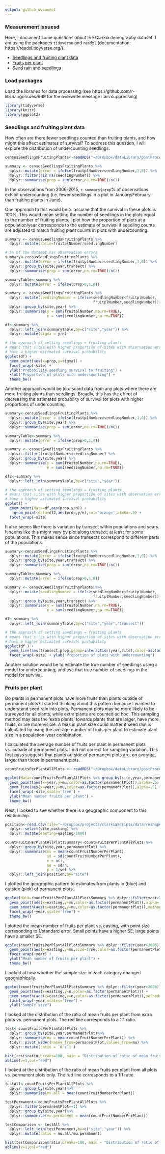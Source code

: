 ```yaml
---
output: github_document
---
```


### Measurement issuesd

Here, I document some questions about the Clarkia demography dataset. I am using the packages `tidyverse` and `readxl` (documentation: https://readxl.tidyverse.org/). 

- [Seedlings and fruiting plant data](#seedlings-and-fruiting-plant-data)
- [Fruits per plant](#fruits-per-plant)
- [Seed rain and seedlings](#seed-rain-and-seedlings)

### Load packages

Load the libraries for data processing (see https://github.com/r-lib/rlang/issues/669 for the overwrite message I am suppressing)

```r
library(tidyverse)
library(knitr)
library(ggplot2)
```

### Seedlings and fruiting plant data

How often are there fewer seedlings counted than fruiting plants, and how might this affect estimates of survival? To address this question, I will explore the distribution of undercounting seedlings. 

```r
censusSeedlingsFruitingPlants<-readRDS("~/Dropbox/dataLibrary/postProcessingData/censusSeedlingsFruitingPlants.RDS")

summary <- censusSeedlingsFruitingPlants %>%
  dplyr::mutate(error = ifelse(fruitplNumber>seedlingNumber,1,0)) %>%
  dplyr::filter(!is.na(seedlingNumber)) %>%
  dplyr::summarise(prop = sum(error,na.rm=TRUE)/n())
```

In the observations from 2006-2015, `r summary$prop`% of observations exhibit undercounting (i.e. fewer seedlings in a plot in January/February than fruiting plants in June).

One approach to this would be to assume that the survival in these plots is 100%. This would mean setting the number of seedlings in the plots equal to the number of fruiting plants. I plot how the proportion of plots at a population/year corresponds to the estimate of survival if seedling counts are adjusted to match fruiting plant counts in plots with undercounting. 

```r
summary <- censusSeedlingsFruitingPlants %>%
  dplyr::mutate(ratio=fruitplNumber/seedlingNumber) 

# 5% of the dataset has observation errors
summary<-censusSeedlingsFruitingPlants %>%
  dplyr::mutate(error = ifelse(fruitplNumber>seedlingNumber,1,0)) %>%
  dplyr::group_by(site,year,transect) %>%
  dplyr::summarise(prop = sum(error,na.rm=TRUE)/n())

summaryTable<-summary %>%
  dplyr::mutate(error = ifelse(prop>0,1,0))

summary <- censusSeedlingsFruitingPlants %>%
  dplyr::mutate(seedlingNumber = ifelse(seedlingNumber<fruitplNumber,
                                        fruitplNumber,seedlingNumber)) %>%
  dplyr::group_by(site,year) %>%
  dplyr::summarise(y = sum(fruitplNumber,na.rm=TRUE),
                   n = sum(seedlingNumber,na.rm=TRUE)) 

df<-summary %>%
  dplyr::left_join(summaryTable,by=c("site","year")) %>%
  dplyr::mutate(sigma = y/n)

# the approach of setting seedlings = fruiting plants
# means that sites with higher proportion of sites with observation error
# have a higher estimated survival probability
ggplot(df) +
  geom_point(aes(x=prop,y=sigma)) +
  facet_wrap(~site) + 
  ylab("Probability seedling survival to fruiting") +
  xlab("Proportion of plots with undercounting") +
  theme_bw()

```
Another approach would be to discard data from any plots where there are more fruiting plants than seedlings. Broadly, this has the effect of decreasing the estimated probability of survival for plots with higher proportions of undercounting. 

```r
summary<-censusSeedlingsFruitingPlants %>%
  dplyr::mutate(error = ifelse(fruitplNumber>seedlingNumber,1,0)) %>%
  dplyr::group_by(site,year) %>%
  dplyr::summarise(prop = sum(error,na.rm=TRUE)/n())

summaryTable<-summary %>%
  dplyr::mutate(error = ifelse(prop>0,1,0))

summary <- censusSeedlingsFruitingPlants %>%
  dplyr::filter(fruitplNumber<=seedlingNumber) %>%
  dplyr::group_by(site,year) %>%
  dplyr::summarise(y = sum(fruitplNumber,na.rm=TRUE),
                   n = sum(seedlingNumber,na.rm=TRUE)) 

df2<-summary %>%
  dplyr::left_join(summaryTable,by=c("site","year"))

# the approach of setting seedlings = fruiting plants
# means that sites with higher proportion of sites with observation error
# have a higher estimated survival probability
ggplot() +
  geom_point(data=df,aes(prop,y/n)) +
    geom_point(data=df2,aes(prop,y/n),col="orange",alpha=.5) +
  facet_wrap(~site)

```
It also seems like there is variation by transect within populations and years. It seems like this might vary by plot along transect; at least for some populations. This makes sense since transects correspond to different parts of the populations. 
```r
summary<-censusSeedlingsFruitingPlants %>%
  dplyr::mutate(error = ifelse(fruitplNumber>seedlingNumber,1,0)) %>%
  dplyr::group_by(site,year,transect) %>%
  dplyr::summarise(prop = sum(error,na.rm=TRUE)/n())

summaryTable<-summary %>%
  dplyr::mutate(error = ifelse(prop>0,1,0))

summary <- censusSeedlingsFruitingPlants %>%
  dplyr::mutate(seedlingNumber = ifelse(seedlingNumber<fruitplNumber,
                                        fruitplNumber,seedlingNumber)) %>%
  dplyr::group_by(site,year,transect) %>%
  dplyr::summarise(y = sum(fruitplNumber,na.rm=TRUE),
                   n = sum(seedlingNumber,na.rm=TRUE)) 

df<-summary %>%
  dplyr::left_join(summaryTable,by=c("site","year","transect"))

# the approach of setting seedlings = fruiting plants
# means that sites with higher proportion of sites with observation error
# have a higher estimated survival probability
ggplot(df ) +
  geom_line(aes(transect,prop,group=interaction(year,site),color=as.factor(year))) +
  facet_wrap(~site) + ylab("Proportion of plots with undercounting")
```
Another solution would be to estimate the true number of seedlings using a model for undercounting, and use that true number of seedlings in the model for survival.

### Fruits per plant

Do plants in permanent plots have more fruits than plants outside of permanent plots? I started thinking about this pattern because I wanted to understand seed rain into plots. Permanent plots may be more likely to be surveyed for all plants, while extra plants are counted ad hoc. This sampling method may bias the 'extra plants' towards plants that are larger, have more fruits, or are more visible. A bias in plant size could matter if seed rain is calculated by using the average number of fruits per plant to estimate plant size in a population-year combination. 

I calculated the average number of fruits per plant in permanent plots vs. outside of permanent plots. I did not correct for sampling variation. This first pass suggests that plants outside of permanent plots are, on average, larger than those in permanent plots.

```r
countFruitsPerPlantAllPlots <- readRDS("~/Dropbox/dataLibrary/postProcessingData/countFruitsPerPlantAllPlots.RDS")

ggplot(data=countFruitsPerPlantAllPlots %>% group_by(site,year,permanentPlot) %>% dplyr::summarise(mu=mean(countFruitNumberPerPlant))) +
  geom_point(aes(x=year,y=mu,color=as.factor(permanentPlot)),alpha=.5) +
  geom_line(aes(x=year,y=mu,color=as.factor(permanentPlot)),alpha=.5) +
  facet_wrap(~site,scale='free') +
  ylab("Mean number fruits per plant") +
  theme_bw()
```
Next, I looked to see whether there is a geographic component to this relationship.

```r
position<-read.csv(file="~/Dropbox/projects/clarkiaScripts/data/reshapeData/siteAbiotic.csv",header=TRUE) %>% 
  dplyr::select(site,easting) %>%
  dplyr::mutate(easting=easting/1000)

countFruitsPerPlantAllPlotsSummary<-countFruitsPerPlantAllPlots %>%
  dplyr::group_by(site,year,permanentPlot) %>%
  dplyr::summarise(mu = mean(countFruitNumberPerPlant),
                   sd = sd(countFruitNumberPerPlant),
                   n = n(),
                   se = sd/n,
                   p = 1/se) %>%
  dplyr::left_join(position,by="site")
```

I plotted the geographic pattern to estimates from plants in (blue) and outside (pink) of permanent plots. 

```r
ggplot(data=countFruitsPerPlantAllPlotsSummary %>% dplyr::filter(year>2006)) +
  geom_point(aes(x=easting,y=mu,color=as.factor(permanentPlot)),alpha=.5) +
  geom_smooth(aes(x=easting,y=mu,color=as.factor(permanentPlot)),method='lm',se=FALSE) +
  facet_wrap(~year,scale='free') +
  theme_bw()
```

I plotted the mean number of fruits per plant vs. easting, with point size corresonding to 1/standard error. Small points have a higher SE; large points have a smaller SE. 

```r
ggplot(countFruitsPerPlantAllPlotsSummary %>% dplyr::filter(year>2006)) +
  geom_point(aes(x=easting,y=mu,size=1/se,color=as.factor(permanentPlot)),alpha=.5) +
  facet_wrap(~year) +
  ylab("Mean number of fruits per plant") +
  theme_bw()
```
I looked at how whether the sample size in each category changed geographically.

```r
ggplot(countFruitsPerPlantAllPlotsSummary %>% dplyr::filter(year>2006)) +
  geom_point(aes(x=easting,y=n,color=as.factor(permanentPlot))) +
  geom_smooth(aes(x=easting,y=n,color=as.factor(permanentPlot)),method='lm') +
  facet_wrap(~year,scales='free') + 
  ylab("Sample size")
```
I looked at the distribution of the ratio of mean fruits per plant from extra plots vs. permanent plots. The red line corresponds to a 1:1 ratio.

```r
test<-countFruitsPerPlantAllPlots %>%
  dplyr::group_by(site,year,permanentPlot)%>%
  dplyr::summarise(mu = mean(countFruitNumberPerPlant)) %>%
  tidyr::pivot_wider(names_from=permanentPlot,values_from=mu) %>%
  dplyr::mutate(ratio = `0`/`1`) 

hist(test$ratio,breaks=100, main = "Distribution of ratio of mean fruits per plant in \n extra plots vs. permanent plots")
abline(v=1,col="red")
```
I looked at the distribution of the ratio of mean fruits per plant from all plots vs. permanent plots only. The red line corresponds to a 1:1 ratio.

```r
testAll<-countFruitsPerPlantAllPlots %>%
  dplyr::group_by(site,year)%>%
  dplyr::summarise(mu.all = mean(countFruitNumberPerPlant))

testPermanent<-countFruitsPerPlantAllPlots %>%
  dplyr::filter(permanentPlot==1) %>%
  dplyr::group_by(site,year)%>%
  dplyr::summarise(mu.permanent = mean(countFruitNumberPerPlant))

testComparison <- testAll %>%
  dplyr::left_join(testPermanent,by=c("site","year")) %>%
  dplyr::mutate(ratio = mu.all/mu.permanent) 

hist(testComparison$ratio,breaks=100, main = "Distribution of ratio of mean fruits per plant in \n all plots vs. permanent plots only")
abline(v=1,col="red")

```


